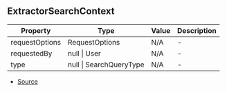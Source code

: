 ## ExtractorSearchContext


| Property | Type | Value | Description |
| ----------- | ----------- | ----------- | ----------- |
| requestOptions | RequestOptions | N/A | - |
| requestedBy | null \| User | N/A | - |
| type | null \| SearchQueryType | N/A | - |


- [Source](https://github.com/Androz2091/discord-player/blob/827d536/packages/discord-player/src/extractors/BaseExtractor.ts#L114)